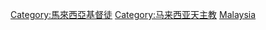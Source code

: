[[Category:馬來西亞基督徒|Category:馬來西亞基督徒]]
[[Category:马来西亚天主教|Category:马来西亚天主教]]
[[Category:各國天主教徒|Malaysia]]